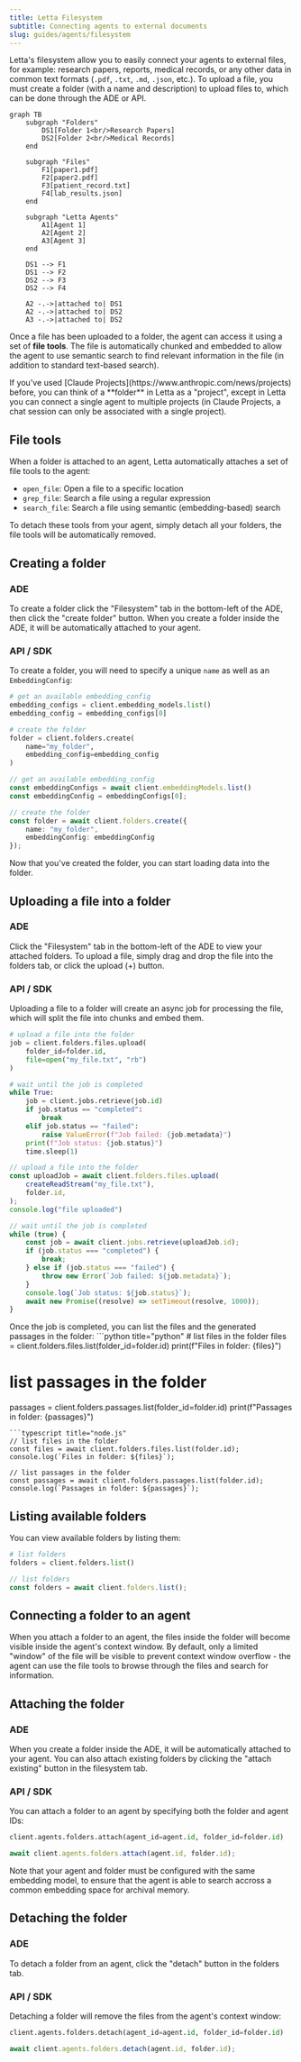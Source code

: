 ```yaml
---
title: Letta Filesystem
subtitle: Connecting agents to external documents
slug: guides/agents/filesystem
---
```


Letta's filesystem allow you to easily connect your agents to external files, for example: research papers, reports, medical records, or any other data in common text formats (`.pdf`, `.txt`, `.md`, `.json`, etc.).
To upload a file, you must create a folder (with a name and description) to upload files to, which can be done through the ADE or API.

```mermaid
graph TB
    subgraph "Folders"
        DS1[Folder 1<br/>Research Papers]
        DS2[Folder 2<br/>Medical Records]
    end

    subgraph "Files"
        F1[paper1.pdf]
        F2[paper2.pdf]
        F3[patient_record.txt]
        F4[lab_results.json]
    end

    subgraph "Letta Agents"
        A1[Agent 1]
        A2[Agent 2]
        A3[Agent 3]
    end

    DS1 --> F1
    DS1 --> F2
    DS2 --> F3
    DS2 --> F4

    A2 -.->|attached to| DS1
    A2 -.->|attached to| DS2
    A3 -.->|attached to| DS2
```

Once a file has been uploaded to a folder, the agent can access it using a set of **file tools**.
The file is automatically chunked and embedded to allow the agent to use semantic search to find relevant information in the file (in addition to standard text-based search).

<Tip>
If you've used [Claude Projects](https://www.anthropic.com/news/projects) before, you can think of a **folder** in Letta as a "project", except in Letta you can connect a single agent to multiple projects (in Claude Projects, a chat session can only be associated with a single project).
</Tip>

## File tools

When a folder is attached to an agent, Letta automatically attaches a set of file tools to the agent:
* `open_file`: Open a file to a specific location
* `grep_file`: Search a file using a regular expression
* `search_file`: Search a file using semantic (embedding-based) search

To detach these tools from your agent, simply detach all your folders, the file tools will be automatically removed.

## Creating a folder

### ADE

To create a folder click the "Filesystem" tab in the bottom-left of the ADE, then click the "create folder" button. When you create a folder inside the ADE, it will be automatically attached to your agent.

### API / SDK

To create a folder, you will need to specify a unique `name` as well as an `EmbeddingConfig`:
<CodeGroup>
```python title="python"
# get an available embedding_config
embedding_configs = client.embedding_models.list()
embedding_config = embedding_configs[0]

# create the folder
folder = client.folders.create(
    name="my_folder",
    embedding_config=embedding_config
)
```
```typescript title="node.js"
// get an available embedding_config
const embeddingConfigs = await client.embeddingModels.list()
const embeddingConfig = embeddingConfigs[0];

// create the folder
const folder = await client.folders.create({
    name: "my_folder",
    embeddingConfig: embeddingConfig
});
```
</CodeGroup>
Now that you've created the folder, you can start loading data into the folder.

## Uploading a file into a folder

### ADE

Click the "Filesystem" tab in the bottom-left of the ADE to view your attached folders.
To upload a file, simply drag and drop the file into the folders tab, or click the upload (+) button.

### API / SDK

Uploading a file to a folder will create an async job for processing the file, which will split the file into chunks and embed them.
<CodeGroup>
```python title="python"
# upload a file into the folder
job = client.folders.files.upload(
    folder_id=folder.id,
    file=open("my_file.txt", "rb")
)

# wait until the job is completed
while True:
    job = client.jobs.retrieve(job.id)
    if job.status == "completed":
        break
    elif job.status == "failed":
        raise ValueError(f"Job failed: {job.metadata}")
    print(f"Job status: {job.status}")
    time.sleep(1)
```
```typescript title="node.js"
// upload a file into the folder
const uploadJob = await client.folders.files.upload(
    createReadStream("my_file.txt"),
    folder.id,
);
console.log("file uploaded")

// wait until the job is completed
while (true) {
    const job = await client.jobs.retrieve(uploadJob.id);
    if (job.status === "completed") {
        break;
    } else if (job.status === "failed") {
        throw new Error(`Job failed: ${job.metadata}`);
    }
    console.log(`Job status: ${job.status}`);
    await new Promise((resolve) => setTimeout(resolve, 1000));
}
```
</CodeGroup>
Once the job is completed, you can list the files and the generated passages in the folder:
<CodeGroup>
```python title="python"
# list files in the folder
files = client.folders.files.list(folder_id=folder.id)
print(f"Files in folder: {files}")

# list passages in the folder
passages = client.folders.passages.list(folder_id=folder.id)
print(f"Passages in folder: {passages}")
```
```typescript title="node.js"
// list files in the folder
const files = await client.folders.files.list(folder.id);
console.log(`Files in folder: ${files}`);

// list passages in the folder
const passages = await client.folders.passages.list(folder.id);
console.log(`Passages in folder: ${passages}`);
```
</CodeGroup>

## Listing available folders
You can view available folders by listing them:
<CodeGroup>
```python title="python"
# list folders
folders = client.folders.list()
```
```typescript title="node.js"
// list folders
const folders = await client.folders.list();
```
</CodeGroup>

## Connecting a folder to an agent

When you attach a folder to an agent, the files inside the folder will become visible inside the agent's context window.
By default, only a limited "window" of the file will be visible to prevent context window overflow - the agent can use the file tools to browse through the files and search for information.

## Attaching the folder

### ADE

When you create a folder inside the ADE, it will be automatically attached to your agent.
You can also attach existing folders by clicking the "attach existing" button in the filesystem tab.

### API / SDK

You can attach a folder to an agent by specifying both the folder and agent IDs:
<CodeGroup>
```python title="python"
client.agents.folders.attach(agent_id=agent.id, folder_id=folder.id)
```
```typescript title="node.js"
await client.agents.folders.attach(agent.id, folder.id);
```
</CodeGroup>
Note that your agent and folder must be configured with the same embedding model, to ensure that the agent is able to search accross a common embedding space for archival memory.

## Detaching the folder

### ADE

To detach a folder from an agent, click the "detach" button in the folders tab.

### API / SDK

Detaching a folder will remove the files from the agent's context window:
<CodeGroup>
```python title="python"
client.agents.folders.detach(agent_id=agent.id, folder_id=folder.id)
```
```typescript title="node.js"
await client.agents.folders.detach(agent.id, folder.id);
```
</CodeGroup>
